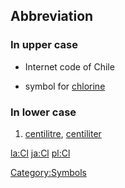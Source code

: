 ==Abbreviation==
===In upper case===

*Internet code of Chile
*{{chemistry}} symbol for [[chlorine]]
[[Category:Symbols]]

===In lower case===

# [[centilitre]], [[centiliter]]

[[la:Cl]]
[[ja:Cl]]
[[pl:Cl]]